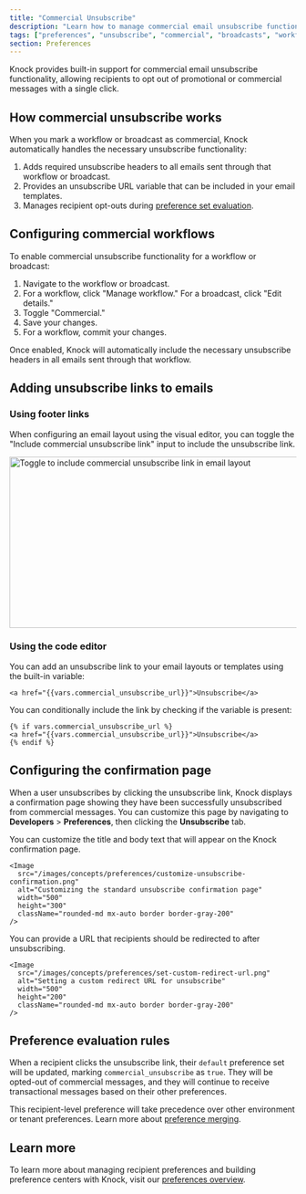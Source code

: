 ```yaml
---
title: "Commercial Unsubscribe"
description: "Learn how to manage commercial email unsubscribe functionality in Knock."
tags: ["preferences", "unsubscribe", "commercial", "broadcasts", "workflows"]
section: Preferences
---
```


Knock provides built-in support for commercial email unsubscribe functionality, allowing recipients to opt out of promotional or commercial messages with a single click.

## How commercial unsubscribe works

When you mark a workflow or broadcast as commercial, Knock automatically handles the necessary unsubscribe functionality:

1. Adds required unsubscribe headers to all emails sent through that workflow or broadcast.
1. Provides an unsubscribe URL variable that can be included in your email templates.
1. Manages recipient opt-outs during [preference set evaluation](/preferences/overview#preference-evaluation-rules).

## Configuring commercial workflows

To enable commercial unsubscribe functionality for a workflow or broadcast:

1. Navigate to the workflow or broadcast.
1. For a workflow, click "Manage workflow." For a broadcast, click "Edit details."
1. Toggle "Commercial."
1. Save your changes.
1. For a workflow, commit your changes.

Once enabled, Knock will automatically include the necessary unsubscribe headers in all emails sent through that workflow.

## Adding unsubscribe links to emails

### Using footer links

When configuring an email layout using the visual editor, you can toggle the "Include commercial unsubscribe link" input to include the unsubscribe link.

<Image
  src="/images/integrations/email/layouts/commercial-unsubscribe-toggle.png"
  alt="Toggle to include commercial unsubscribe link in email layout"
  width="800"
  height="300"
  className="rounded-md mx-auto border border-gray-200"
/>

### Using the code editor

You can add an unsubscribe link to your email layouts or templates using the built-in variable:

```liquid title="Show unsubscribe link"
<a href="{{vars.commercial_unsubscribe_url}}">Unsubscribe</a>
```

You can conditionally include the link by checking if the variable is present:

```liquid title="Show unsubscribe link only for commercial messages"
{% if vars.commercial_unsubscribe_url %}
<a href="{{vars.commercial_unsubscribe_url}}">Unsubscribe</a>
{% endif %}
```

## Configuring the confirmation page

When a user unsubscribes by clicking the unsubscribe link, Knock displays a confirmation page showing they have been successfully unsubscribed from commercial messages. You can customize this page by navigating to **Developers** > **Preferences**, then clicking the **Unsubscribe** tab.

<AccordionGroup>
  <Accordion title="Standard confirmation page" defaultOpen>
    You can customize the title and body text that will appear on the Knock confirmation page.
    
    <Image
      src="/images/concepts/preferences/customize-unsubscribe-confirmation.png"
      alt="Customizing the standard unsubscribe confirmation page"
      width="500"
      height="300"
      className="rounded-md mx-auto border border-gray-200"
    />
  </Accordion>

  <Accordion title="Custom redirect URL">
    You can provide a URL that recipients should be redirected to after unsubscribing.
    
    <Image
      src="/images/concepts/preferences/set-custom-redirect-url.png"
      alt="Setting a custom redirect URL for unsubscribe"
      width="500"
      height="200"
      className="rounded-md mx-auto border border-gray-200"
    />
  </Accordion>
</AccordionGroup>

## Preference evaluation rules

When a recipient clicks the unsubscribe link, their `default` preference set will be updated, marking `commercial_unsubscribe` as `true`. They will be opted-out of commercial messages, and they will continue to receive transactional messages based on their other preferences.

This recipient-level preference will take precedence over other environment or tenant preferences. Learn more about [preference merging](/preferences/overview#preference-evaluation-rules).

## Learn more

To learn more about managing recipient preferences and building preference centers with Knock, visit our [preferences overview](/preferences/overview).
